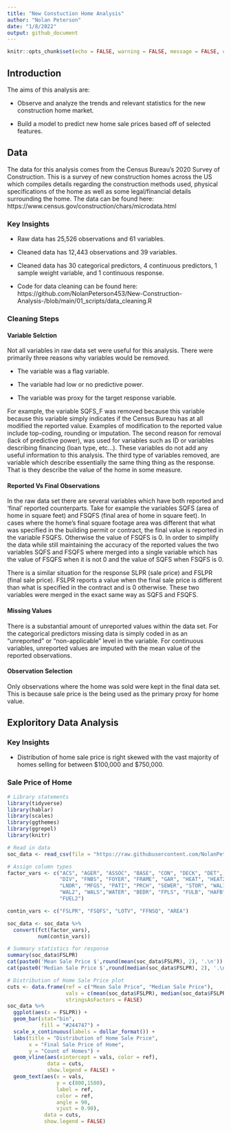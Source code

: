 ```yaml
---
title: "New Constuction Home Analysis"
author: "Nolan Peterson"
date: "1/8/2022"
output: github_document
---
```


```r
knitr::opts_chunk$set(echo = FALSE, warning = FALSE, message = FALSE, comment = NA)
```


## Introduction 

The aims of this analysis are:

* Observe and analyze the trends and relevant statistics for the new construction home market.

* Build a model to predict new home sale prices based off of selected features. 

## Data 

The data for this analysis comes from the Census Bureau's 2020 Survey of Construction. This is a survey of new construction homes across the US which compiles details regarding the construction methods used, physical specifications of the home as well as some legal/financial details surrounding the home. The data can be found here: https://www.census.gov/construction/chars/microdata.html

### Key Insights 

* Raw data has 25,526 observations and 61 variables. 

* Cleaned data has 12,443 observations and 39 variables.

* Cleaned data has 30 categorical predictors, 4 continuous predictors, 1 sample weight variable, and 1 continuous response. 

* Code for data cleaning can be found here: https://github.com/NolanPeterson453/New-Construction-Analysis-/blob/main/01_scripts/data_cleaning.R

### Cleaning Steps

#### Variable Selction

Not all variables in raw data set were useful for this analysis. There were primarily three reasons why variables would be removed. 

* The variable was a flag variable. 

* The variable had low or no predictive power. 

* The variable was proxy for the target response variable. 


For example, the variable SQFS_F was removed because this variable because this variable simply indicates if the Census Bureau has at all modified the reported value. Examples of modification to the reported value include top-coding, rounding or imputation. The second reason for removal (lack of predictive power), was used for variables such as ID or variables describing financing (loan type, etc...). These variables do not add any useful information to this analysis. The third type of variables removed, are variable which describe essentially the same thing thing as the response. That is they describe the value of the home in some measure.

#### Reported Vs Final Observations 

In the raw data set there are several variables which have both reported and 'final' reported counterparts. Take for example the variables SQFS (area of home in square feet) and FSQFS (final area of home in square feet). In cases where the home's final square footage area was different that what was specified in the building permit or contract, the final value is reported in the variable FSQFS. Otherwise the value of FSQFS is 0. In order to simplify the data while still maintaining the accuracy of the reported values the two variables SQFS and FSQFS where merged into a single variable which has the value of FSQFS when it is not 0 and the value of SQFS when FSQFS is 0. 

There is a similar situation for the response SLPR (sale price) and FSLPR (final sale price). FSLPR reports a value when the final sale price is different than what is specified in the contract and is 0 otherwise. These two variables were merged in the exact same way as SQFS and FSQFS. 

#### Missing Values 

There is a substantial amount of unreported values within the data set. For the categorical predictors missing data is simply coded in as an "unreported" or "non-applicable" level in the variable. For continuous variables, unreported values are imputed with the mean value of the reported observations. 

#### Observation Selection

Only observations where the home was sold were kept in the final data set. This is because sale price is the being used as the primary proxy for home value. 

## Exploritory Data Analysis 

### Key Insights 

* Distribution of home sale price is right skewed with the vast majority of homes selling for between \$100,000 and \$750,000. 

### Sale Price of Home 

```r
# Library statements 
library(tidyverse)
library(hablar)
library(scales)
library(ggthemes)
library(ggrepel)
library(knitr)

# Read in data 
soc_data <- read_csv(file = "https://raw.githubusercontent.com/NolanPeterson453/New-Construction-Analysis-/main/02_data/cleaned_soc.csv")

# Assign column types 
factor_vars <- c("ACS", "AGER", "ASSOC", "BASE", "CON", "DECK", "DET", 
                 "DIV", "FNBS", "FOYER", "FRAME", "GAR", "HEAT", "HEAT2", 
                 "LNDR", "MFGS", "PATI", "PRCH", "SEWER", "STOR", "WAL1", 
                 "WAL2", "WALS","WATER", "BEDR", "FPLS", "FULB", "HAFB", "FUEL",
                 "FUEL2")

contin_vars <- c("FSLPR", "FSQFS", "LOTV", "FFNSQ", "AREA")

soc_data <- soc_data %>% 
  convert(fct(factor_vars),
          num(contin_vars))

# Summary statistics for response
summary(soc_data$FSLPR) 
cat(paste0('Mean Sale Price $',round(mean(soc_data$FSLPR), 2), '.\n'))
cat(paste0('Median Sale Price $',round(median(soc_data$FSLPR), 2), '.\n'))

# Distribution of Home Sale Price plot
cuts <- data.frame(ref = c("Mean Sale Price", "Median Sale Price"),
                   vals = c(mean(soc_data$FSLPR), median(soc_data$FSLPR)),
                   stringsAsFactors = FALSE)
soc_data %>% 
  ggplot(aes(x = FSLPR)) +
  geom_bar(stat="bin", 
           fill = "#244747") +
  scale_x_continuous(labels = dollar_format()) +
  labs(title = "Distribution of Home Sale Price",
       x = "Final Sale Price of Home", 
       y = "Count of Homes") + 
  geom_vline(aes(xintercept = vals, color = ref),
             data = cuts,
             show.legend = FALSE) +
  geom_text(aes(x = vals,
                y = c(800,1500), 
                label = ref,
                color = ref,
                angle = 90, 
                vjust = 0.90),
            data = cuts,
            show.legend = FALSE)

```







